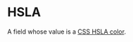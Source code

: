 # HSLA

A field whose value is a
[CSS HSLA color](<https://developer.mozilla.org/en-US/docs/Web/CSS/color_value#hsl()_and_hsla()>).
